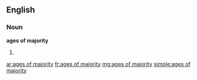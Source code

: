 ==English==

===Noun===
'''ages of majority'''

# {{plural of|[[age of majority]]}}

[[ar:ages of majority]]
[[fr:ages of majority]]
[[mg:ages of majority]]
[[simple:ages of majority]]